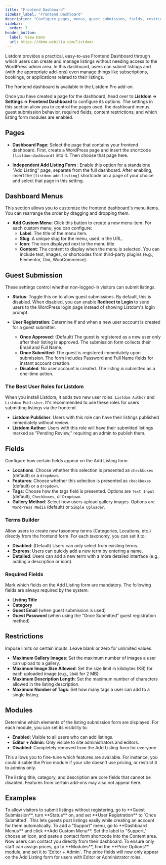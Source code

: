 ```yaml
---
title: "Frontend Dashboard"
sidebar_label: "Frontend Dashboard"
description: "Configure pages, menus, guest submission, fields, restrictions, and modules for the Listdom frontend dashboard."
sidebar:
  order: 3
header_button:
  label: View Demo
  url: https://demo.webilia.com/listdom/
---
```



Listdom provides a practical, easy-to-use Frontend Dashboard through which users can create and manage listings without needing access to the WordPress admin area. In this dashboard, users can submit listings and (with the appropriate add-ons) even manage things like subscriptions, bookings, or applications related to their listings.

<Aside type="note">
The frontend dashboard is available in the Listdom Pro add-on.
</Aside>

Once you have created a page for the dashboard, head over to **Listdom → Settings → Frontend Dashboard** to configure its options. The settings in this section allow you to control the pages used, the dashboard menus, guest submission behavior, required fields, content restrictions, and which listing form modules are enabled.

## Pages

- **Dashboard Page**: Select the page that contains your frontend dashboard. First, create a WordPress page and insert the shortcode `[listdom-dashboard]` into it. Then choose that page here.

- **Independent Add Listing Form** <Badge text="Pro" />: Enable this option for a standalone "Add Listing" page, separate from the full dashboard. After enabling, insert the `[listdom-add-listing]` shortcode on a page of your choice and select that page in this setting.

## Dashboard Menus

This section allows you to customize the frontend dashboard's menu items. You can rearrange the order by dragging and dropping them.

- **Add Custom Menu**: Click this button to create a new menu item. For each custom menu, you can configure:
    - **Label**: The title of the menu item.
    - **Slug**: A unique slug for the menu, used in the URL.
    - **Icon**: The icon displayed next to the menu title.
    - **Content**: The content to display when the menu is selected. You can include text, images, or shortcodes from third-party plugins (e.g., Elementor, Divi, WooCommerce).

## Guest Submission

These settings control whether non-logged-in visitors can submit listings.

- **Status**: Toggle this on to allow guest submissions. By default, this is disabled. When disabled, you can enable **Redirect to Login** to send users to the WordPress login page instead of showing Listdom's login prompt.

- **User Registration**: Determine if and when a new user account is created for a guest submitter.
    - **Once Approved**: (Default) The guest is registered as a new user only after their listing is approved. The submission form collects their Email and Full Name.
    - **Once Submitted**: The guest is registered immediately upon submission. The form includes Password and Full Name fields for instant account creation.
    - **Disabled**: No user account is created. The listing is submitted as a one-time action.

### The Best User Roles for Listdom
When you install Listdom, it adds two new user roles: `Listdom Author` and `Listdom Publisher`. It's recommended to use these roles for users submitting listings via the frontend.

- **Listdom Publisher**: Users with this role can have their listings published immediately without review.
- **Listdom Author**: Users with this role will have their submitted listings marked as "Pending Review," requiring an admin to publish them.

## Fields

Configure how certain fields appear on the Add Listing form.

- **Locations**: Choose whether this selection is presented as `checkboxes` (default) or a `dropdown`.
- **Features**: Choose whether this selection is presented as `checkboxes` (default) or a `dropdown`.
- **Tags**: Choose how the tags field is presented. Options are `Text Input` (default), `Checkboxes`, or `Dropdown`.
- **Gallery Method**: Select how users upload gallery images. Options are `WordPress Media` (default) or `Simple Uploader`.

### Terms Builder
Allow users to create new taxonomy terms (Categories, Locations, etc.) directly from the frontend form. For each taxonomy, you can set it to:
- **Disabled**: (Default) Users can only select from existing terms.
- **Express**: Users can quickly add a new term by entering a name.
- **Detailed**: Users can add a new term with a more detailed interface (e.g., adding a description or icon).

### Required Fields
Mark which fields on the Add Listing form are mandatory. The following fields are always required by the system:
- **Listing Title**
- **Category**
- **Guest Email** (when guest submission is used)
- **Guest Password** (when using the "Once Submitted" guest registration method)

## Restrictions

Impose limits on certain inputs. Leave blank or zero for unlimited values.

- **Maximum Gallery Images**: Set the maximum number of images a user can upload to a gallery.
- **Maximum Image Size Allowed**: Set the size limit in kilobytes (KB) for each uploaded image (e.g., `2048` for 2 MB).
- **Maximum Description Length**: Set the maximum number of characters allowed in the listing description.
- **Maximum Number of Tags**: Set how many tags a user can add to a single listing.

## Modules

Determine which elements of the listing submission form are displayed. For each module, you can set its visibility to:
- **Enabled**: Visible to all users who can add listings.
- **Editor + Admin**: Only visible to site administrators and editors.
- **Disabled**: Completely removed from the Add Listing form for everyone.

This allows you to fine-tune which features are available. For instance, you could disable the Price module if your site doesn't use pricing, or restrict it to admins only.

<Aside type="note">
The listing title, category, and description are core fields that cannot be disabled. Features from certain add-ons may also not appear here.
</Aside>

## Examples

<CardGrid>
  <Card title="Enabling Guest Listing Submissions">
    To allow visitors to submit listings without registering, go to **Guest Submission**, turn **Status** on, and set **User Registration** to `Once Submitted`. This lets guests post listings easily while creating an account for them automatically.
  </Card>
  <Card title="Adding a Custom Support Page">
    To add a "Support" menu, go to **Dashboard Menus** and click **Add Custom Menu**. Set the label to "Support," choose an icon, and paste a contact form shortcode into the Content area. Now users can contact you directly from their dashboard.
  </Card>
  <Card title="Restricting Price Input to Admins Only">
    To ensure only staff can assign prices, go to **Modules**, find the **Price Options** module, and set it to `Editor + Admin`. The price fields will now only appear on the Add Listing form for users with Editor or Administrator roles.
  </Card>
</CardGrid>

<LinkCard title="Learn more about WordPress user roles and capabilities" href="https://wordpress.org/documentation/article/roles-and-capabilities/" />